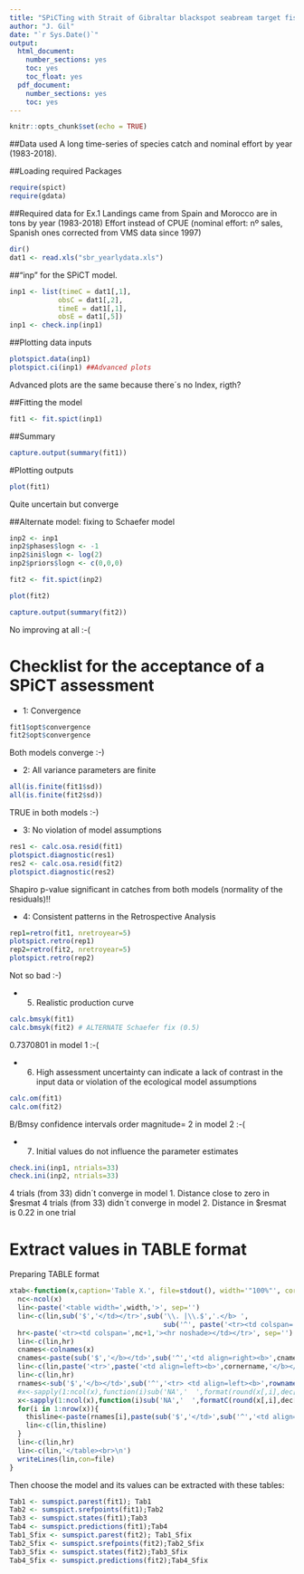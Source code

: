 ---
title: "SPiCTing with Strait of Gibraltar blackspot seabream target fishery data (Spain and Morocco) - Exercise 1"
author: "J. Gil"
date: "`r Sys.Date()`"
output:
  html_document:
    number_sections: yes
    toc: yes
    toc_float: yes
  pdf_document:
    number_sections: yes
    toc: yes
---

```{r setup, include=FALSE}
knitr::opts_chunk$set(echo = TRUE)
```

##Data used
A long time-series of species catch  and nominal effort by year (1983-2018).

##Loading required Packages
```{r, eval=TRUE}
require(spict)
require(gdata)
```

##Required data for Ex.1
Landings came from Spain and Morocco are in tons by year (1983-2018)
Effort instead of CPUE (nominal effort: nº sales, Spanish ones corrected from VMS data since 1997)
```{r, eval=TRUE}
dir()
dat1 <- read.xls("sbr_yearlydata.xls")
```

##"inp" for the SPiCT model. 
```{r, eval=TRUE}
inp1 <- list(timeC = dat1[,1],
            obsC = dat1[,2],
            timeE = dat1[,1], 
            obsE = dat1[,5])
inp1 <- check.inp(inp1)
```

##Plotting data inputs
```{r}
plotspict.data(inp1)
plotspict.ci(inp1) ##Advanced plots
```
Advanced plots are the same because there´s no Index, rigth?

##Fitting the model
```{r}
fit1 <- fit.spict(inp1)
```

##Summary
```{r}
capture.output(summary(fit1))
```

#Plotting outputs
```{r}
plot(fit1)
```
Quite uncertain but converge

##Alternate model: fixing to Schaefer model
```{r}
inp2 <- inp1
inp2$phases$logn <- -1
inp2$ini$logn <- log(2)
inp2$priors$logn <- c(0,0,0)

fit2 <- fit.spict(inp2)

plot(fit2)

capture.output(summary(fit2))
```
No improving at all :-(

# Checklist for the acceptance of a SPiCT assessment 

- 1: Convergence 
```{r}
fit1$opt$convergence 
fit2$opt$convergence 
```
Both models converge :-)

- 2: All variance parameters are finite 
```{r}
all(is.finite(fit1$sd))  
all(is.finite(fit2$sd))  
```
TRUE in both models :-)

- 3: No violation of model assumptions 
```{r}
res1 <- calc.osa.resid(fit1)
plotspict.diagnostic(res1)
res2 <- calc.osa.resid(fit2)
plotspict.diagnostic(res2)
```
Shapiro p-value significant in catches from both models (normality of the residuals)!!

- 4: Consistent patterns in the Retrospective Analysis
```{r}
rep1=retro(fit1, nretroyear=5)
plotspict.retro(rep1)
rep2=retro(fit2, nretroyear=5)
plotspict.retro(rep2)
```
Not so bad :-)

- 5. Realistic production curve
```{r}
calc.bmsyk(fit1)
calc.bmsyk(fit2) # ALTERNATE Schaefer fix (0.5)
```
0.7370801 in model 1 :-(

- 6. High assessment uncertainty can indicate a lack of contrast in the input data or violation of
the ecological model assumptions
```{r}
calc.om(fit1)
calc.om(fit2)
```
B/Bmsy confidence intervals order magnitude= 2 in model 2 :-( 

- 7. Initial values do not influence the parameter estimates
```{r}
check.ini(inp1, ntrials=33)
check.ini(inp2, ntrials=33)
```
4 trials (from 33) didn´t converge in model 1. Distance close to zero in $resmat
4 trials (from 33) didn´t converge in model 2. Distance in $resmat is 0.22 in one trial

# Extract values in TABLE format
Preparing TABLE format
```{r, include=FALSE}
xtab<-function(x,caption='Table X.', file=stdout(), width='"100%"', cornername='', dec=rep(1,ncol(x))){
  nc<-ncol(x)
  lin<-paste('<table width=',width,'>', sep='')
  lin<-c(lin,sub('$','</td></tr>',sub('\\. |\\.$','.</b> ',
                                      sub('^', paste('<tr><td colspan=',nc+1,'><b>',sep=''), caption))))
  hr<-paste('<tr><td colspan=',nc+1,'><hr noshade></td></tr>', sep='')
  lin<-c(lin,hr)
  cnames<-colnames(x)
  cnames<-paste(sub('$','</b></td>',sub('^','<td align=right><b>',cnames)), collapse='\t')
  lin<-c(lin,paste('<tr>',paste('<td align=left><b>',cornername,'</b></td>',sep=''),cnames,'</tr>'))
  lin<-c(lin,hr)
  rnames<-sub('$','</b></td>',sub('^','<tr> <td align=left><b>',rownames(x)))
  #x<-sapply(1:ncol(x),function(i)sub('NA','  ',format(round(x[,i],dec[i]))))
  x<-sapply(1:ncol(x),function(i)sub('NA','  ',formatC(round(x[,i],dec[i]),digits=dec[i], format='f')))
  for(i in 1:nrow(x)){
    thisline<-paste(rnames[i],paste(sub('$','</td>',sub('^','<td align=right>',x[i,])), collapse='\t'),'</tr>', sep='')
    lin<-c(lin,thisline)
  }
  lin<-c(lin,hr)
  lin<-c(lin,'</table><br>\n')
  writeLines(lin,con=file)
}
```

Then choose the model and its values can be extracted with these tables:
```{r}
Tab1 <- sumspict.parest(fit1); Tab1
Tab2 <- sumspict.srefpoints(fit1);Tab2
Tab3 <- sumspict.states(fit1);Tab3
Tab4 <- sumspict.predictions(fit1);Tab4
Tab1_Sfix <- sumspict.parest(fit2); Tab1_Sfix
Tab2_Sfix <- sumspict.srefpoints(fit2);Tab2_Sfix
Tab3_Sfix <- sumspict.states(fit2);Tab3_Sfix
Tab4_Sfix <- sumspict.predictions(fit2);Tab4_Sfix
```

